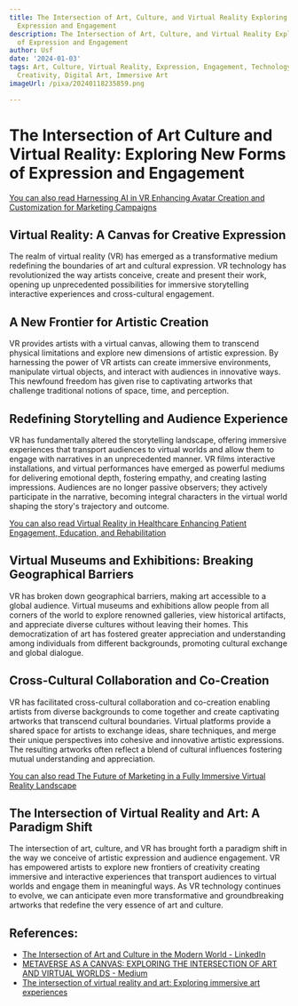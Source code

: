 ```yaml
---
title: The Intersection of Art, Culture, and Virtual Reality Exploring New Forms of
  Expression and Engagement
description: The Intersection of Art, Culture, and Virtual Reality Exploring New Forms
  of Expression and Engagement
author: Usf
date: '2024-01-03'
tags: Art, Culture, Virtual Reality, Expression, Engagement, Technology, Innovation,
  Creativity, Digital Art, Immersive Art
imageUrl: /pixa/20240118235859.png

---
```

# The Intersection of  Art Culture and Virtual Reality: Exploring New Forms of Expression and Engagement

[You can also read Harnessing AI in VR Enhancing Avatar Creation and Customization for Marketing Campaigns](Harnessing%20AI%20in%20VR%20Enhancing%20Avatar%20Creation%20and%20Customization%20for%20Marketing%20Campaigns)


## Virtual Reality: A Canvas for Creative Expression

The  realm of virtual reality (VR) has emerged as a  transformative medium redefining  the boundaries of art and cultural expression. VR technology has revolutionized the way artists conceive, create and present their work, opening up unprecedented possibilities for immersive storytelling interactive experiences and cross-cultural engagement.

## A New Frontier  for  Artistic Creation

VR provides artists  with a virtual canvas, allowing them to transcend physical limitations and explore new dimensions of artistic expression. By harnessing the power of VR artists can create immersive environments, manipulate virtual  objects, and interact with audiences in  innovative ways. This newfound freedom has given rise to captivating artworks that  challenge traditional notions of space, time, and perception.

## Redefining Storytelling and Audience Experience

VR has fundamentally altered the storytelling landscape, offering immersive experiences that transport audiences to  virtual  worlds and allow them to  engage with  narratives in an unprecedented  manner. VR films interactive installations, and virtual performances have emerged as powerful mediums for delivering emotional  depth, fostering empathy, and creating lasting impressions. Audiences are no  longer passive observers; they actively participate in  the narrative, becoming integral characters in  the virtual world shaping the story's trajectory and outcome.

[You can  also read Virtual Reality in Healthcare Enhancing Patient Engagement, Education, and Rehabilitation](Virtual%20Reality%20in%20Healthcare%20Enhancing%20Patient%20Engagement%2C%20Education%2C%20and%20Rehabilitation)


## Virtual Museums and Exhibitions: Breaking Geographical Barriers

VR has broken down geographical barriers, making art accessible to a global  audience. Virtual museums  and exhibitions allow people from all corners of the  world to explore renowned galleries, view historical artifacts, and appreciate diverse  cultures  without leaving their homes. This democratization of art  has fostered greater appreciation and understanding among individuals from different backgrounds, promoting cultural exchange and global  dialogue.

## Cross-Cultural Collaboration and Co-Creation

VR has facilitated cross-cultural  collaboration and co-creation enabling artists from diverse  backgrounds to come together and create captivating artworks that transcend cultural boundaries. Virtual platforms provide a shared space for artists to exchange ideas, share techniques, and merge  their unique perspectives into cohesive and innovative artistic expressions. The resulting artworks often reflect  a blend of cultural influences fostering mutual understanding and  appreciation.

[You can also  read The Future of Marketing in a Fully  Immersive Virtual Reality Landscape](The%20Future%20of%20Marketing%20in%20a%20Fully%20Immersive%20Virtual%20Reality%20Landscape)


## The Intersection  of Virtual Reality and Art:  A Paradigm Shift

The intersection  of  art, culture, and  VR has brought forth a paradigm shift in  the way  we conceive of artistic expression and audience engagement. VR has empowered artists  to explore new frontiers of creativity creating immersive and interactive experiences that transport audiences to virtual worlds and engage them in meaningful ways. As VR technology  continues to evolve, we can anticipate even more transformative and groundbreaking  artworks that redefine the very  essence of art  and culture.

## References:
- [The Intersection of Art and Culture in the Modern World - LinkedIn](https://www.linkedin.com/pulse/intersection-art-culture-modern-world-linkedin-fortunegroup-zxtrf)
- [METAVERSE AS A CANVAS: EXPLORING THE INTERSECTION OF ART AND VIRTUAL WORLDS - Medium](https://medium.com/@worldatmetateam/metaverse-as-a-canvas-exploring-the-intersection-of-art-and-virtual-worlds-ab7a82afad8c)
- [The intersection of virtual reality and art: Exploring immersive art experiences](https://www.marketing-interactive.com/the-intersection-of-virtual-reality-and-art-exploring-immersive-art-experiences)
